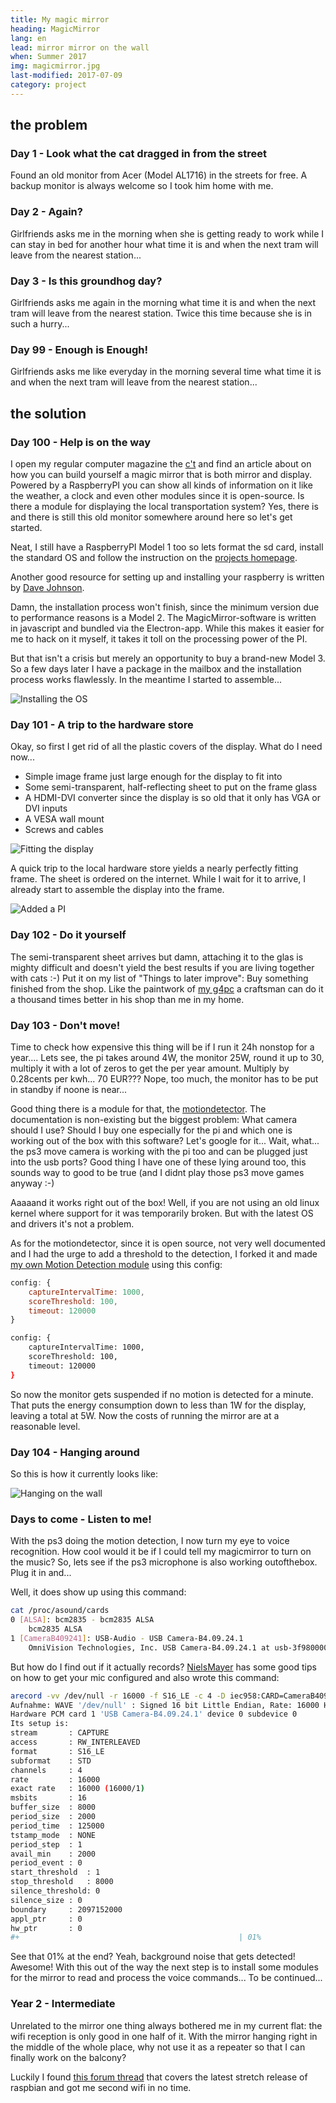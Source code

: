 ```yaml
---
title: My magic mirror
heading: MagicMirror
lang: en
lead: mirror mirror on the wall
when: Summer 2017
img: magicmirror.jpg
last-modified: 2017-07-09
category: project
---
```


## the problem

### Day 1 - Look what the cat dragged in from the street

Found an old monitor from Acer (Model AL1716) in the streets for free. A backup monitor is always
welcome so I took him home with me.

### Day 2 - Again?

Girlfriends asks me in the morning when she is getting ready to work while I can stay in bed
for another hour what time it is and when the next tram will leave from the nearest station...

### Day 3 - Is this groundhog day?

Girlfriends asks me again in the morning what time it is and when the next tram will leave from the nearest
station. Twice this time because she is in such a hurry...

### Day 99 - Enough is Enough!

Girlfriends asks me like everyday in the morning several time what time it is and when the next tram will
leave from the nearest station...

## the solution

### Day 100 - Help is on the way

I open my regular computer magazine the [c't](https://www.heise.de/ct/ausgabe/2017-6-Raspberry-beschreibt-Spiegel-3636486.html)
and find an article about on how you can build yourself a magic mirror that is both mirror and display. Powered
by a RaspberryPI you can show all kinds of information on it like the weather, a clock and even other
modules since it is open-source. Is there a module for displaying the local transportation system? Yes,
there is and there is still this old monitor somewhere around here so let's get started.

Neat, I still have a RaspberryPI Model 1 too so lets format the sd card, install the standard OS and follow the
instruction on the [projects homepage](https://magicmirror.builders/).

Another good resource for setting up and installing your raspberry is written
by [Dave Johnson](https://thisdavej.com/beginners-guide-to-installing-node-js-on-a-raspberry-pi/).

Damn, the installation process won't finish, since the minimum version due to
performance reasons is a Model 2. The MagicMirror-software is written in javascript and bundled via
the Electron-app. While this makes it easier for me to hack on it myself, it takes it toll on the
processing power of the PI.

But that isn't a crisis but merely an opportunity to buy a brand-new Model 3. So a few days later I have
a package in the mailbox and the installation process works flawlessly. In the meantime I started to
assemble...

![Installing the OS](./projMM_03_install.jpg)

### Day 101 - A trip to the hardware store

Okay, so first I get rid of all the plastic covers of the display. What do I need now...

- Simple image frame just large enough for the display to fit into
- Some semi-transparent, half-reflecting sheet to put on the frame glass
- A HDMI-DVI converter since the display is so old that it only has VGA or DVI inputs
- A VESA wall mount
- Screws and cables

![Fitting the display](./projMM_01_fitting.jpg)

A quick trip to the local hardware store yields a nearly perfectly fitting frame.
The sheet is ordered on the internet. While I wait for it to arrive, I already start to assemble the
display into the frame.

![Added a PI](./projMM_02_assembled.jpg)

### Day 102 - Do it yourself

The semi-transparent sheet arrives but damn, attaching it to the glas is mighty difficult and doesn't yield the best
results if you are living together with cats :-) Put it on my list of "Things to later improve": Buy something finished
from the shop. Like the paintwork of [my g4pc](personal_g4pc.html) a craftsman can do it a thousand times better in his
shop than me in my home.

### Day 103 - Don't move!

Time to check how expensive this thing will be if I run it 24h nonstop for a year.... Lets see, the pi takes
around 4W, the monitor 25W, round it up to 30, multiply it with a lot of zeros to get the per year amount.
Multiply by 0.28cents per kwh... 70 EUR??? Nope, too much, the monitor has to be put in standby if noone is
near...

Good thing there is a module for that, the [motiondetector](https://github.com/alexyak/motiondetector).
The documentation is non-existing but the biggest problem: What camera should I
use? Should I buy one especially for the pi and which one is working out of the box with this software?
Let's google for it... Wait, what... the ps3 move camera is working with the pi too and can be plugged just
into the usb ports? Good thing I have one of these lying around too, this sounds way to good to be true
(and I didnt play those ps3 move games anyway :-)

Aaaaand it works right out of the box! Well, if you are not using an old linux kernel where support for it
was temporarily broken. But with the latest OS and drivers it's not a problem.

As for the motiondetector, since it is open source, not very well documented and I had the urge to add a
threshold to the detection, I forked it and made [my own Motion Detection module](https://github.com/rejas/MMM-MotionDetector)
using this config:

```javascript
config: {
    captureIntervalTime: 1000,
    scoreThreshold: 100,
    timeout: 120000
}
```

```bash
config: {
    captureIntervalTime: 1000,
    scoreThreshold: 100,
    timeout: 120000
}
```

So now the monitor gets suspended if no motion is detected for a minute. That puts the energy consumption down to less
than 1W for the display, leaving a total at 5W. Now the costs of running the mirror are at a reasonable level.

### Day 104 - Hanging around

So this is how it currently looks like:

![Hanging on the wall](./projMM_04_wall.jpg)

### Days to come - Listen to me!

With the ps3 doing the motion detection, I now turn my eye to voice recognition. How cool would it be if I could tell
my magicmirror to turn on the music? So, lets see if the ps3 microphone is also working outofthebox. Plug it in and...

Well, it does show up using this command:

```bash
cat /proc/asound/cards
0 [ALSA]: bcm2835 - bcm2835 ALSA
    bcm2835 ALSA
1 [CameraB409241]: USB-Audio - USB Camera-B4.09.24.1
    OmniVision Technologies, Inc. USB Camera-B4.09.24.1 at usb-3f980000.usb-1.3, hi
```

But how do I find out if it actually records?
[NielsMayer](https://www.raspberrypi.org/forums/viewtopic.php?f=38&t=15851#p180474) has some good tips on how to get
your mic configured and also wrote this command:

```bash
arecord -vv /dev/null -r 16000 -f S16_LE -c 4 -D iec958:CARD=CameraB409241,DEV=0 /dev/null &lt; /dev/null
Aufnahme: WAVE '/dev/null' : Signed 16 bit Little Endian, Rate: 16000 Hz, 4 Kanäle
Hardware PCM card 1 'USB Camera-B4.09.24.1' device 0 subdevice 0
Its setup is:
stream       : CAPTURE
access       : RW_INTERLEAVED
format       : S16_LE
subformat    : STD
channels     : 4
rate         : 16000
exact rate   : 16000 (16000/1)
msbits       : 16
buffer_size  : 8000
period_size  : 2000
period_time  : 125000
tstamp_mode  : NONE
period_step  : 1
avail_min    : 2000
period_event : 0
start_threshold  : 1
stop_threshold   : 8000
silence_threshold: 0
silence_size : 0
boundary     : 2097152000
appl_ptr     : 0
hw_ptr       : 0
#+                                                 | 01%
```

See that 01% at the end? Yeah, background noise that gets detected! Awesome! With this out of the way the
next step is to install some modules for the mirror to read and process the voice commands...
To be continued...

### Year 2 - Intermediate

Unrelated to the mirror one thing always bothered me in my current flat: the wifi reception is only good in
one half of it. With the mirror hanging right in the middle of the whole place, why not use it as a
repeater so that I can finally work on the balcony?

Luckily I found [this forum thread](https://www.raspberrypi.org/forums/viewtopic.php?t=215581) that
covers the latest stretch release of raspbian and got me second wifi in no time.
